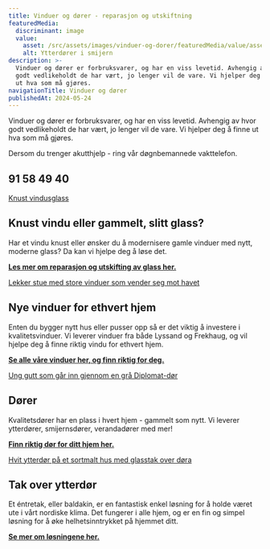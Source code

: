 ```yaml
---
title: Vinduer og dører - reparasjon og utskiftning
featuredMedia:
  discriminant: image
  value:
    asset: /src/assets/images/vinduer-og-dorer/featuredMedia/value/asset.jpeg
    alt: Ytterdører i smijern
description: >-
  Vinduer og dører er forbruksvarer, og har en viss levetid. Avhengig av hvor
  godt vedlikeholdt de har vært, jo lenger vil de vare. Vi hjelper deg å finne
  ut hva som må gjøres.
navigationTitle: Vinduer og dører
publishedAt: 2024-05-24
---
```


Vinduer og dører er forbruksvarer, og har en viss levetid. Avhengig av hvor godt vedlikeholdt de har vært, jo lenger vil de vare. Vi hjelper deg å finne ut hva som må gjøres.

Dersom du trenger akutthjelp - ring vår døgnbemannede vakttelefon.

## 91 58 49 40

[Knust vindusglass](https://cdn.sanity.io/images/csbn9wp4/transformed-data/d88cc3be51ad1d9b081c5f4831cfdf7e5dbd57ee-1920x1080.png)

## **Knust vindu eller gammelt, slitt glass?**

Har et vindu knust eller ønsker du å modernisere gamle vinduer med nytt, moderne glass? Da kan vi hjelpe deg å løse det.

[**Les mer om reparasjon og utskifting av glass her.**](/odelagt-vindusglass)

[Lekker stue med store vinduer som vender seg mot havet](https://cdn.sanity.io/images/csbn9wp4/transformed-data/b87c989c823d78cff988b00d7e63bd4e7fdb9c09-2016x1512.jpg)

## Nye vinduer for ethvert hjem

Enten du bygger nytt hus eller pusser opp så er det viktig å investere i kvalitetsvinduer. Vi leverer vinduer fra både Lyssand og Frekhaug, og vil hjelpe deg å finne riktig vindu for ethvert hjem.

[**Se alle våre vinduer her, og finn riktig for deg.**](/vinduer)

[Ung gutt som går inn gjennom en grå Diplomat-dør](https://cdn.sanity.io/images/csbn9wp4/transformed-data/093c9ad317d068d61324a38f9e13a28156d84b56-1492x1000.jpg)

## Dører

Kvalitetsdører har en plass i hvert hjem - gammelt som nytt. Vi leverer ytterdører, smijernsdører, verandadører med mer!

[**Finn riktig dør for ditt hjem her.**](/dorer)

[Hvit ytterdør på et sortmalt hus med glasstak over døra](https://cdn.sanity.io/images/csbn9wp4/transformed-data/e25f305845a13a0516d7625c21f061d5a3f3e5e8-1920x1080.png)

## Tak over ytterdør

Et éntretak, eller baldakin, er en fantastisk enkel løsning for å holde været ute i vårt nordiske klima. Det fungerer i alle hjem, og er en fin og simpel løsning for å øke helhetsinntrykket på hjemmet ditt.

[**Se mer om løsningene her.**](/posts/tak-over-ytterdor)
